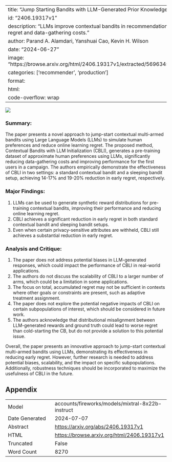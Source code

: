 
---
title: "Jump Starting Bandits with LLM-Generated Prior Knowledge"
id: "2406.19317v1"
description: "LLMs improve contextual bandits in recommendation systems, reducing regret and data-gathering costs."
author: Parand A. Alamdari, Yanshuai Cao, Kevin H. Wilson
date: "2024-06-27"
image: "https://browse.arxiv.org/html/2406.19317v1/extracted/5696345/figs/pre_train.png"
categories: ['recommender', 'production']
format:
  html:
    code-overflow: wrap
---

![](https://browse.arxiv.org/html/2406.19317v1/extracted/5696345/figs/pre_train.png)

### Summary:

The paper presents a novel approach to jump-start contextual multi-armed bandits using Large Language Models (LLMs) to simulate human preferences and reduce online learning regret. The proposed method, Contextual Bandits with LLM Initialization (CBLI), generates a pre-training dataset of approximate human preferences using LLMs, significantly reducing data-gathering costs and improving performance for the first users in a campaign. The authors empirically demonstrate the effectiveness of CBLI in two settings: a standard contextual bandit and a sleeping bandit setup, achieving 14-17% and 19-20% reduction in early regret, respectively.

### Major Findings:

1. LLMs can be used to generate synthetic reward distributions for pre-training contextual bandits, improving their performance and reducing online learning regret.
2. CBLI achieves a significant reduction in early regret in both standard contextual bandit and sleeping bandit setups.
3. Even when certain privacy-sensitive attributes are withheld, CBLI still achieves a substantial reduction in early regret.

### Analysis and Critique:

1. The paper does not address potential biases in LLM-generated responses, which could impact the performance of CBLI in real-world applications.
2. The authors do not discuss the scalability of CBLI to a larger number of arms, which could be a limitation in some applications.
3. The focus on total, accumulated regret may not be sufficient in contexts where other goals or constraints are present, such as adaptive treatment assignment.
4. The paper does not explore the potential negative impacts of CBLI on certain subpopulations of interest, which should be considered in future work.
5. The authors acknowledge that distributional misalignment between LLM-generated rewards and ground truth could lead to worse regret than cold-starting the CB, but do not provide a solution to this potential issue.

Overall, the paper presents an innovative approach to jump-start contextual multi-armed bandits using LLMs, demonstrating its effectiveness in reducing early regret. However, further research is needed to address potential biases, scalability, and the impact on specific subpopulations. Additionally, robustness techniques should be incorporated to maximize the usefulness of CBLI in the future.

## Appendix

|          |          |
|----------|----------|
| Model     | accounts/fireworks/models/mixtral-8x22b-instruct       |
| Date Generated     | 2024-07-07       |
| Abstract | [https://arxiv.org/abs/2406.19317v1](https://arxiv.org/abs/2406.19317v1)        |
| HTML     | [https://browse.arxiv.org/html/2406.19317v1](https://browse.arxiv.org/html/2406.19317v1)       |
| Truncated       | False       |
| Word Count       | 8270       |